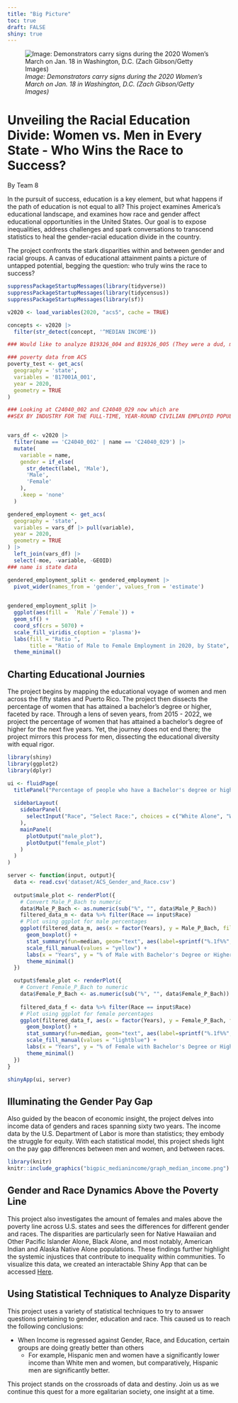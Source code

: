 ```yaml
---
title: "Big Picture"
toc: true
draft: FALSE
shiny: true
---
```


![*Image: Demonstrators carry signs during the 2020 Women’s March on Jan. 18 in Washington, D.C. (Zach Gibson/Getty Images)*](https://www.pewresearch.org/wp-content/uploads/2020/07/FT_20.07.07_ActivismGender_feature.jpg)

# **Unveiling the Racial Education Divide: Women vs. Men in Every State - Who Wins the Race to Success?**

By Team 8

In the pursuit of success, education is a key element, but what happens if the path of education is not equal to all? This project examines America's educational landscape, and examines how race and gender affect educational opportunities in the United States. Our goal is to expose inequalities, address challenges and spark conversations to transcend statistics to heal the gender-racial education divide in the country.

The project confronts the stark disparities within and between gender and racial groups. A canvas of educational attainment paints a picture of untapped potential, begging the question: who truly wins the race to success?

```r

suppressPackageStartupMessages(library(tidyverse))
suppressPackageStartupMessages(library(tidycensus))
suppressPackageStartupMessages(library(sf))

v2020 <- load_variables(2020, "acs5", cache = TRUE)

concepts <- v2020 |>
  filter(str_detect(concept, '^MEDIAN INCOME'))

### Would like to analyze B19326_004 and B19326_005 (They were a dud, most likely skewed due to part-time workers)

### poverty data from ACS
poverty_test <- get_acs(
  geography = 'state',
  variables = 'B17001A_001',
  year = 2020,
  geometry = TRUE
)

### Looking at C24040_002 and C24040_029 now which are
##SEX BY INDUSTRY FOR THE FULL-TIME, YEAR-ROUND CIVILIAN EMPLOYED POPULATION 16 YEARS AND OVER for male and female


vars_df <- v2020 |>
  filter(name == 'C24040_002' | name == 'C24040_029') |>
  mutate(
    variable = name,
    gender = if_else(
      str_detect(label, 'Male'),
      'Male',
      'Female'
    ),
    .keep = 'none'
  )

gendered_employment <- get_acs(
  geography = 'state',
  variables = vars_df |> pull(variable),
  year = 2020,
  geometry = TRUE
) |> 
  left_join(vars_df) |>
  select(-moe, -variable, -GEOID) 
### name is state data

gendered_employment_split <- gendered_employment |>
  pivot_wider(names_from = 'gender', values_from = 'estimate')
  

gendered_employment_split |>
  ggplot(aes(fill =  `Male`/`Female`)) + 
  geom_sf() +
  coord_sf(crs = 5070) +
  scale_fill_viridis_c(option = 'plasma')+
  labs(fill = "Ratio ",
       title = "Ratio of Male to Female Employment in 2020, by State", caption= "Source: Cleaned American Community Survey Data") +
  theme_minimal()
```

## Charting Educational Journies

The project begins by mapping the educational voyage of women and men across the fifty states and Puerto Rico. The project then dissects the percentage of women that has attained a bachelor's degree or higher, faceted by race. Through a lens of seven years, from 2015 - 2022, we project the percentage of women that has attained a bachelor's degree of higher for the next five years. Yet, the journey does not end there; the project mirrors this process for men, dissecting the educational diversity with equal rigor.

```r
library(shiny)
library(ggplot2)
library(dplyr)

ui <- fluidPage(
  titlePanel("Percentage of people who have a Bachelor's degree or higher, by Gender and Race"),
  
  sidebarLayout(
    sidebarPanel(
      selectInput("Race", "Select Race:", choices = c("White Alone", "White alone, not Hispanic or Latino", "Black Alone", "American Indian or Alaska Native Alone", "Asian Alone", "Native Hawaiian and Other Pacific Islander Alone", "Some other race Alone", "Two or more races", "Hispanic or Latino Origin"))
    ),
    mainPanel(
      plotOutput("male_plot"),
      plotOutput("female_plot")
    )
  )
)

server <- function(input, output){
  data <- read.csv('dataset/ACS_Gender_and_Race.csv')
  
  output$male_plot <- renderPlot({
    # Convert Male_P_Bach to numeric
    data$Male_P_Bach <- as.numeric(sub("%", "", data$Male_P_Bach))
    filtered_data_m <- data %>% filter(Race == input$Race)
    # Plot using ggplot for male percentages
    ggplot(filtered_data_m, aes(x = factor(Years), y = Male_P_Bach, fill = Race)) +
      geom_boxplot() +
      stat_summary(fun=median, geom="text", aes(label=sprintf("%.1f%%", ..y..)), vjust=-1) + # Add median labels
      scale_fill_manual(values = "yellow") +  
      labs(x = "Years", y = "% of Male with Bachelor's Degree or Higher (median labelled)", fill = "Race", caption = "Source: Cleaned American Community Survey Data") +
      theme_minimal()    
  })

  output$female_plot <- renderPlot({
    # Convert Female_P_Bach to numeric
    data$Female_P_Bach <- as.numeric(sub("%", "", data$Female_P_Bach))
    
    filtered_data_f <- data %>% filter(Race == input$Race)
    # Plot using ggplot for female percentages
    ggplot(filtered_data_f, aes(x = factor(Years), y = Female_P_Bach, fill = Race)) +
      geom_boxplot() +
      stat_summary(fun=median, geom="text", aes(label=sprintf("%.1f%%", ..y..)), vjust=-1) + # Add median labels
      scale_fill_manual(values = "lightblue") +  
      labs(x = "Years", y = "% of Female with Bachelor's Degree or Higher (median labelled)", fill = "Race", caption = "Source: Cleaned American Community Survey Data") +
      theme_minimal()    
  })
}

shinyApp(ui, server)
```

## Illuminating the Gender Pay Gap

Also guided by the beacon of economic insight, the project delves into income data of genders and races spanning sixty two years. The income data by the U.S. Department of Labor is more than statistics; they embody the struggle for equity. With each statistical model, this project sheds light on the pay gap differences between men and women, and between races.

```r
library(knitr)
knitr::include_graphics("bigpic_medianincome/graph_median_income.png")
```

## Gender and Race Dynamics Above the Poverty Line

This project also investigates the amount of females and males above the poverty line across U.S. states and sees the differences for different gender and races. The disparities are particularly seen for Native Hawaiian and Other Pacific Islander Alone, Black Alone, and most notably, American Indian and Alaska Native Alone populations. These findings further highlight the systemic injustices that contribute to inequality within communities. To visualize this data, we created an interactable Shiny App that can be accessed [Here](https://dylonth.shinyapps.io/final/).



## Using Statistical Techniques to Analyze Disparity

This project uses a variety of statistical techniques to try to answer questions pretaining to gender, education and race. This caused us to reach the following conclusions:

- When Income is regressed against Gender, Race, and Education, certain groups are doing greatly better than others
  - For example, Hispanic men and women have a significantly lower income than White men and women, but comparatively, Hispanic men are significantly better.



This project stands on the crossroads of data and destiny. Join us as we continue this quest for a more egalitarian society, one insight at a time.
